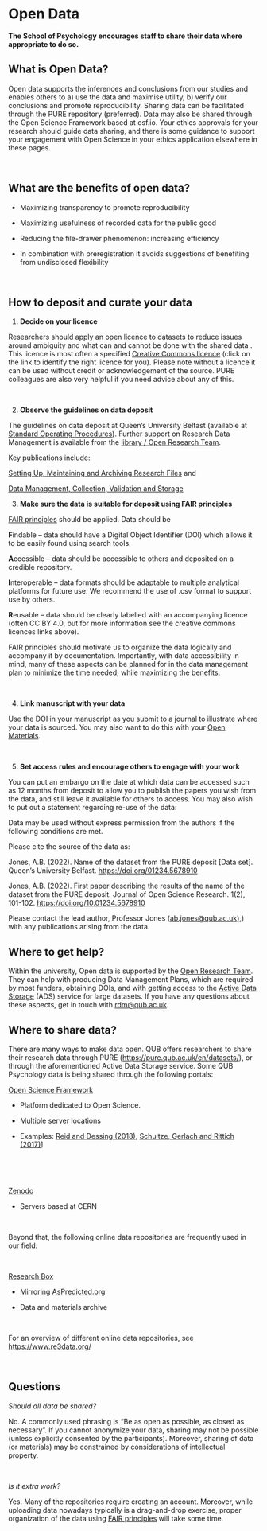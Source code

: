 # Open Data 

**The School of Psychology encourages staff to share their data where appropriate to do so.** 

## What is Open Data? 

Open data supports the inferences and conclusions from our studies and enables others to a) use the data and maximise utility, b) verify our conclusions and promote reproducibility. Sharing data can be facilitated through the PURE repository (preferred). Data may also be shared through the Open Science Framework based at osf.io. Your ethics approvals for your research should guide data sharing, and there is some guidance to support your engagement with Open Science in your ethics application elsewhere in these pages.

 

## What are the benefits of open data? 

-   Maximizing transparency to promote reproducibility 

-   Maximizing usefulness of recorded data for the public good 

-   Reducing the file-drawer phenomenon: increasing efficiency 

-   In combination with preregistration it avoids suggestions of benefiting from undisclosed flexibility 

 

## How to deposit and curate your data 

1.  **Decide on your licence** 

Researchers should apply an open licence to datasets to reduce issues around ambiguity and what can and cannot be done with the shared data . This licence is most often a specified [Creative Commons licence](https://creativecommons.org/about/cclicenses/) (click on the link to identify the right licence for you). Please note without a licence it can be used without credit or acknowledgement of the source. PURE colleagues are also very helpful if you need advice about any of this. 

 

2.  **Observe the guidelines on data deposit** 

The guidelines on data deposit at Queen's University Belfast (available at [Standard Operating Procedures](https://www.qub.ac.uk/Research/Governance-ethics-and-integrity/Policies-procedures-and-guidelines/Standard-operating-procedures/)). Further support on Research Data Management is available from the [library / Open Research Team](https://libguides.qub.ac.uk/ResearchDataManagement/Introduction).  

Key publications include: 

[Setting Up, Maintaining and Archiving Research Files](https://www.qub.ac.uk/home/Research/Governance-ethics-and-integrity/FileStore/Filetoupload,1226017,en.pdf) and  

[Data Management, Collection, Validation and Storage](https://www.qub.ac.uk/home/Research/Governance-ethics-and-integrity/FileStore/Filetoupload,1226024,en.pdf)  

3.  **Make sure the data is suitable for deposit using FAIR principles** 

[FAIR principles](https://www.go-fair.org/fair-principles/) should be applied. Data should be 

**F**indable -- data should have a Digital Object Identifier (DOI) which allows it to be easily found using search tools. 

**A**ccessible -- data should be accessible to others and deposited on a credible repository. 

**I**nteroperable -- data formats should be adaptable to multiple analytical platforms for future use. We recommend the use of .csv format to support use by others. 

**R**eusable -- data should be clearly labelled with an accompanying licence (often CC BY 4.0, but for more information see the creative commons licences links above).  

FAIR principles should motivate us to organize the data logically and accompany it by documentation. Importantly, with data accessibility in mind, many of these aspects can be planned for in the data management plan to minimize the time needed, while maximizing the benefits. 

 

4.  **Link manuscript with your data** 

Use the DOI in your manuscript as you submit to a journal to illustrate where your data is sourced. You may also want to do this with your [Open Materials](https://qubpsy.github.io/QUBPsyOpenScience/open_materials.html). 

 

5.  **Set access rules and encourage others to engage with your work** 

You can put an embargo on the date at which data can be accessed such as 12 months from deposit to allow you to publish the papers you wish from the data, and still leave it available for others to access. You may also wish to put out a statement regarding re-use of the data: 

Data may be used without express permission from the authors if the following conditions are met.  

Please cite the source of the data as: 

Jones, A.B. (2022). Name of the dataset from the PURE deposit \[Data set\]. Queen's University Belfast. [https://doi.org/01234.5678910](https://doi.org/01234.5678910whateverthedoinumberis)  

Jones, A.B. (2022). First paper describing the results of the name of the dataset from the PURE deposit. Journal of Open Science Research. 1(2), 101-102. [https://doi.org/10.](https://doi.org/10.whateverthenumberishere)[01234.5678910](https://doi.org/01234.5678910whateverthedoinumberis) 

Please contact the lead author, Professor Jones ([ab.jones\@qub.ac.uk),](mailto:ab.jones@qub.co.uk)) with any publications arising from the data. 

## Where to get help?

Within the university, Open data is supported by the [Open Research Team](https://libguides.qub.ac.uk/openaccess/team). They can help with producing Data Management Plans, which are required by most funders, obtaining DOIs, and with getting access to the [Active Data Storage](https://libguides.qub.ac.uk/ResearchDataManagement/ActiveDataStorageUnit) (ADS) service for large datasets. If you have any questions about these aspects, get in touch with [rdm\@qub.ac.uk](mailto:rdm@qub.ac.uk).

## Where to share data? 

There are many ways to make data open. QUB offers researchers to share their research data through PURE (<https://pure.qub.ac.uk/en/datasets/>), or through the aforementioned Active Data Storage service. Some QUB Psychology data is being shared through the following portals:

[Open Science Framework](https://osf.io/) 

-   Platform dedicated to Open Science. 

-   Multiple server locations 

-   Examples: [Reid and Dessing (2018)](https://osf.io/n4yjr/), [Schultze, Gerlach and Rittich (2017)](https://osf.io/xvhgg/)\]

     

 

[Zenodo](https://zenodo.org/) 

-   Servers based at CERN 

 

Beyond that, the following online data repositories are frequently used in our field: 

 

[Research Box](https://researchbox.org/)  

-   Mirroring [AsPredicted.org](https://aspredicted.org/) 

-   Data and materials archive 

 

For an overview of different online data repositories, see <https://www.re3data.org/> 

 

## Questions 

*Should all data be shared?* 

No. A commonly used phrasing is "Be as open as possible, as closed as necessary". If you cannot anonymize your data, sharing may not be possible (unless explicitly consented by the participants). Moreover, sharing of data (or materials) may be constrained by considerations of intellectual property.  

 

*Is it extra work?* 

Yes. Many of the repositories require creating an account. Moreover, while uploading data nowadays typically is a drag-and-drop exercise, proper organization of the data using [FAIR principles](https://www.go-fair.org/fair-principles/) will take some time. 
